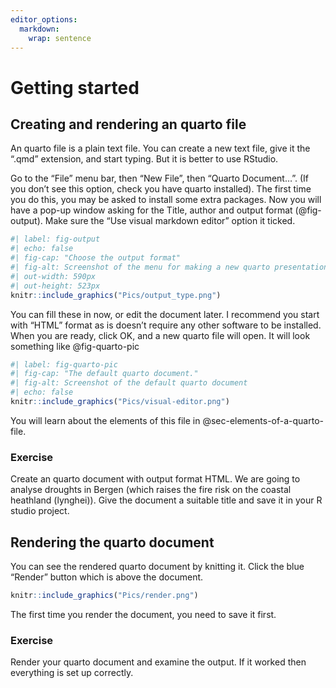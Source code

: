 ```yaml
---
editor_options: 
  markdown: 
    wrap: sentence
---
```


# Getting started

## Creating and rendering an quarto file

An quarto file is a plain text file.
You can create a new text file, give it the ".qmd" extension, and start typing.
But it is better to use RStudio.

Go to the "File" menu bar, then "New File", then "Quarto Document...".
(If you don't see this option, check you have quarto installed).
The first time you do this, you may be asked to install some extra packages.
Now you will have a pop-up window asking for the Title, author and output format (@fig-output).
Make sure the "Use visual markdown editor" option it ticked.

```r
#| label: fig-output
#| echo: false
#| fig-cap: "Choose the output format"
#| fig-alt: Screenshot of the menu for making a new quarto presentation
#| out-width: 590px
#| out-height: 523px
knitr::include_graphics("Pics/output_type.png")
```

You can fill these in now, or edit the document later.
I recommend you start with "HTML" format as is doesn't require any other software to be installed.
When you are ready, click OK, and a new quarto file will open.
It will look something like @fig-quarto-pic

```r
#| label: fig-quarto-pic
#| fig-cap: "The default quarto document."
#| fig-alt: Screenshot of the default quarto document
#| echo: false
knitr::include_graphics("Pics/visual-editor.png")
```

You will learn about the elements of this file in @sec-elements-of-a-quarto-file.

### Exercise {.unnumbered .facta .toc-ignore}

Create an quarto document with output format HTML.
We are going to analyse droughts in Bergen (which raises the fire risk on the coastal heathland (lynghei)).
Give the document a suitable title and save it in your R studio project.

## Rendering the quarto document

You can see the rendered quarto document by knitting it.
Click the blue "Render" button which is above the document.

```r
knitr::include_graphics("Pics/render.png")
```

The first time you render the document, you need to save it first.

### Exercise {.unnumbered .facta .toc-ignore}

Render your quarto document and examine the output.
If it worked then everything is set up correctly.
